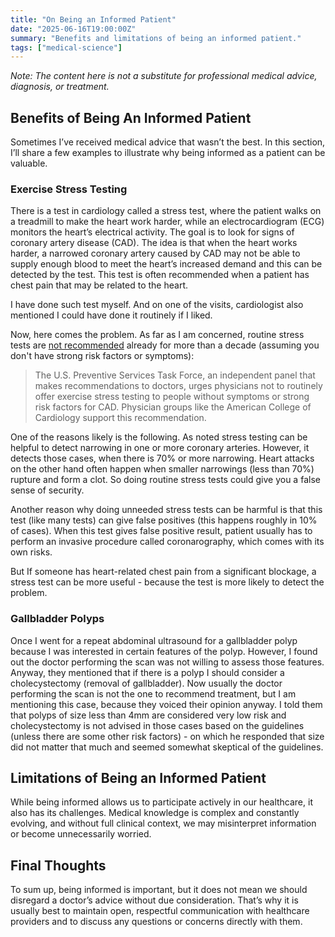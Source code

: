 ```yaml
---
title: "On Being an Informed Patient"
date: "2025-06-16T19:00:00Z"
summary: "Benefits and limitations of being an informed patient."
tags: ["medical-science"]
---
```


_Note: The content here is not a substitute for professional medical advice, diagnosis, or treatment._

## Benefits of Being An Informed Patient

Sometimes I’ve received medical advice that wasn’t the best. In this section, I’ll share a few examples to illustrate why being informed as a patient can be valuable.

### Exercise Stress Testing

There is a test in cardiology called a stress test, where the patient
walks on a treadmill to make the heart work harder, while an
electrocardiogram (ECG) monitors the heart’s electrical activity. The
goal is to look for signs of coronary artery disease (CAD). The idea is
that when the heart works harder, a narrowed coronary artery caused by
CAD may not be able to supply enough blood to meet the heart’s increased
demand and this can be detected by the test. This test is often
recommended when a patient has chest pain that may be related to the
heart.

I have done such test myself. And on one of the visits, cardiologist also mentioned I could have done it routinely
if I liked.

Now, here comes the problem. As far as I am concerned, routine stress tests are [not recommended](https://www.health.harvard.edu/newsletter_article/cardiac-exercise-stress-testing-what-it-can-and-cannot-tell-you)
already for more than a decade (assuming you don't have strong risk factors or symptoms):

> The U.S. Preventive Services Task Force, an independent panel that makes recommendations to doctors, urges physicians not to routinely offer exercise stress testing to people without symptoms or strong risk factors for CAD. Physician groups like the American College of Cardiology support this recommendation.

One of the reasons likely is the following. As noted stress testing can be helpful to detect narrowing in one or more coronary arteries.
However, it detects those cases, when there is 70% or more narrowing. Heart attacks on the other hand often happen when smaller narrowings (less than 70%)
rupture and form a clot. So doing routine stress tests could give you a false sense of security.

Another reason why doing unneeded stress tests can be harmful is that this test (like many tests) can give false positives (this happens roughly in 10% of cases).
When this test gives false positive result, patient usually has to perform an invasive procedure called coronarography, which comes with its own risks.

But If someone has heart-related chest pain from a significant blockage, a stress test can be more useful - because the test is more likely to detect the problem.

### Gallbladder Polyps

Once I went for a repeat abdominal ultrasound for a gallbladder polyp because I was interested in certain features of the polyp.
However, I found out the doctor performing the scan was not willing to assess those features.
Anyway, they mentioned that if there is a polyp I should consider a cholecystectomy (removal of gallbladder). Now usually the doctor performing the scan
is not the one to recommend treatment, but I am mentioning this case, because they voiced their opinion anyway.
I told them that polyps of size less than 4mm are considered very low risk and cholecystectomy is not advised in those cases based
on the guidelines (unless there are some other risk factors) - on which he responded that size did not matter that much and
seemed somewhat skeptical of the guidelines.

## Limitations of Being an Informed Patient

While being informed allows us to participate actively in our healthcare, it also has its challenges. Medical knowledge
is complex and constantly evolving, and without full clinical context, we may misinterpret information or become unnecessarily
worried.

## Final Thoughts

To sum up, being informed is important, but it does not mean we should disregard a doctor’s advice without due consideration.
That’s why it is usually best to maintain open, respectful communication with healthcare providers and to discuss any questions or concerns directly with them.
